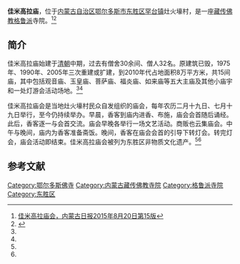 {{Infobox Tibetan Buddhist monastery
|name =佳米高拉庙
|image = 
|image size = 250px
|alt = 
|caption = 
|t=
|w=
|to = 
|ipa={{IPA|}}
|z=
|thdl=
|e=
|tc=佳米高拉廟
|s=佳米高拉庙
|p=
|m=
|k=
|pushpin_map = 
|latd =  | latm =  | lats =  | latNS = 
|longd=  | longm= | longs =| longEW = 
|iso_region = 
|map_caption = 
|mapsize = 
|location_country = 中国
|location = {{CHN}}[[内蒙古自治区|内蒙古自治区]][[鄂尔多斯市|鄂尔多斯市]][[东胜区|东胜区]]
|coordinates_display =
|founded_by = 
|date_founded =
|date_renovated =
|sect = [[格鲁派|格鲁派]]
|mather =
|children =
|dedicated_to = 
|tulku =
|head_lama = 
|head_mgh =
|no._of_monks = 
|architecture = 
|festivals =
|footnotes = 
}}

'''佳米高拉庙'''，位于[[内蒙古自治区|内蒙古自治区]][[鄂尔多斯市|鄂尔多斯市]][[东胜区|东胜区]][[罕台镇|罕台镇]]灶火壕村，是一座[[藏传佛教|藏传佛教]][[格鲁派|格鲁派]]寺院。<ref name=nmgrb>[http://szb.northnews.cn/nepaper/nmgrb/html/2015-08/20/content_13181.htm 佳米高拉庙会，内蒙古日报2015年8月20日第15版]{{dead link|date=2017年11月 |bot=InternetArchiveBot |fix-attempted=yes }}</ref><ref name=dszc>{{Cite web |url=http://www.ds.gov.cn/sygb/dswh_71151/whyc/fwzwhyc/201407/t20140704_1169150.html |title=东胜区非物质文化遗产——佳米高拉庙，东胜之窗，2014-06-30 |accessdate=2016-09-26 |archive-date=2016-08-25 |archive-url=https://web.archive.org/web/20160825185630/http://ds.gov.cn/sygb/dswh_71151/whyc/fwzwhyc/201407/t20140704_1169150.html |dead-url=no }}</ref>

==简介==
佳米高拉庙始建于[[清朝|清朝]]中期，过去有僧舍30余间、僧人32名。原建筑已毁，1975年、1990年、2005年三次重建或扩建，到2010年代占地面积8万平方米，共15间庙，其中包括观音庙、玉皇庙、菩萨庙、福炎庙、如来庙等五大主庙及其他小庙宇和一处灯游会活动场地。<ref name=nmgrb/><ref name=dszc/>

佳米高拉庙会是当地灶火壕村民众自发组织的庙会，每年农历二月十九日、七月十九日举行，至今仍持续举办。早晨，香客到庙内进香、布施，庙会会首随后诵经。此后，香客逐一与会首交流。庙会早晚各举行一场文艺活动。商贩也云集庙会。中午与晚间，庙内为香客准备斋饭。晚间，香客在庙会会首的引导下转灯会。转完灯会，庙会活动即结束。佳米高拉庙会被列为东胜区非物质文化遗产。<ref name=nmgrb/><ref name=dszc/>

==参考文献==
{{reflist}}

{{佛教小作品}}
[[Category:鄂尔多斯佛寺|Category:鄂尔多斯佛寺]]
[[Category:内蒙古藏传佛教寺院|Category:内蒙古藏传佛教寺院]]
[[Category:格鲁派寺院|Category:格鲁派寺院]]
[[Category:东胜区|Category:东胜区]]